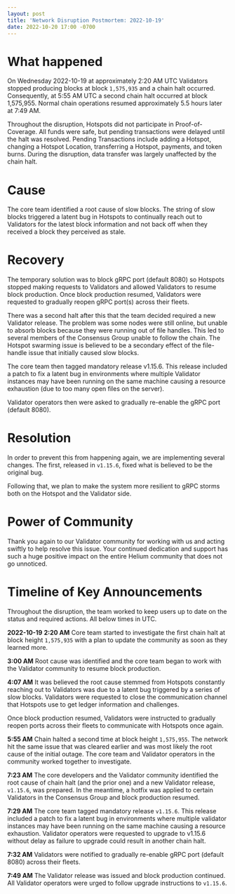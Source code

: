```yaml
---
layout: post
title: 'Network Disruption Postmortem: 2022-10-19'
date: 2022-10-20 17:00 -0700
---
```


# What happened

On Wednesday 2022-10-19 at approximately 2:20 AM UTC Validators stopped producing blocks at block
`1,575,935` and a chain halt occurred. Consequently, at 5:55 AM UTC a second chain halt occurred at
block 1,575,955. Normal chain operations resumed approximately 5.5 hours later at 7:49 AM.

<!--truncate-->

Throughout the disruption, Hotspots did not participate in Proof-of-Coverage. All funds were safe,
but pending transactions were delayed until the halt was resolved. Pending Transactions include
adding a Hotspot, changing a Hotspot Location, transferring a Hotspot, payments, and token burns.
During the disruption, data transfer was largely unaffected by the chain halt.

# Cause

The core team identified a root cause of slow blocks. The string of slow blocks triggered a latent
bug in Hotspots to continually reach out to Validators for the latest block information and not back
off when they received a block they perceived as stale.

# Recovery

The temporary solution was to block gRPC port (default 8080) so Hotspots stopped making requests to
Validators and allowed Validators to resume block production. Once block production resumed,
Validators were requested to gradually reopen gRPC port(s) across their fleets.

There was a second halt after this that the team decided required a new Validator release. The
problem was some nodes were still online, but unable to absorb blocks because they were running out
of file handles. This led to several members of the Consensus Group unable to follow the chain. The
Hotspot swarming issue is believed to be a secondary effect of the file-handle issue that initially
caused slow blocks.

The core team then tagged mandatory release v1.15.6. This release included a patch to fix a latent
bug in environments where multiple Validator instances may have been running on the same machine
causing a resource exhaustion (due to too many open files on the server).

Validator operators then were asked to gradually re-enable the gRPC port (default 8080).

# Resolution

In order to prevent this from happening again, we are implementing several changes. The first,
released in `v1.15.6`, fixed what is believed to be the original bug.

Following that, we plan to make the system more resilient to gRPC storms both on the Hotspot and the
Validator side.

# Power of Community

Thank you again to our Validator community for working with us and acting swiftly to help resolve
this issue. Your continued dedication and support has such a huge positive impact on the entire
Helium community that does not go unnoticed.

# Timeline of Key Announcements

Throughout the disruption, the team worked to keep users up to date on the status and required
actions. All below times in UTC.

**2022-10-19** **2:20 AM** Core team started to investigate the first chain halt at block height
`1,575,935` with a plan to update the community as soon as they learned more.

**3:00 AM** Root cause was identified and the core team began to work with the Validator community
to resume block production.

**4:07 AM** It was believed the root cause stemmed from Hotspots constantly reaching out to
Validators was due to a latent bug triggered by a series of slow blocks. Validators were requested
to close the communication channel that Hotspots use to get ledger information and challenges.

Once block production resumed, Validators were instructed to gradually reopen ports across their
fleets to communicate with Hotspots once again.

**5:55 AM** Chain halted a second time at block height `1,575,955`. The network hit the same issue
that was cleared earlier and was most likely the root cause of the initial outage. The core team and
Validator operators in the community worked together to investigate.

**7:23 AM** The core developers and the Validator community identified the root cause of chain halt
(and the prior one) and a new Validator release, `v1.15.6`, was prepared. In the meantime, a hotfix
was applied to certain Validators in the Consensus Group and block production resumed.

**7:29 AM** The core team tagged mandatory release `v1.15.6`. This release included a patch to fix a
latent bug in environments where multiple validator instances may have been running on the same
machine causing a resource exhaustion. Validator operators were requested to upgrade to v1.15.6
without delay as failure to upgrade could result in another chain halt.

**7:32 AM** Validators were notified to gradually re-enable gRPC port (default 8080) across their
fleets.

**7:49 AM** The Validator release was issued and block production continued. All Validator operators
were urged to follow upgrade instructions to `v1.15.6`.
